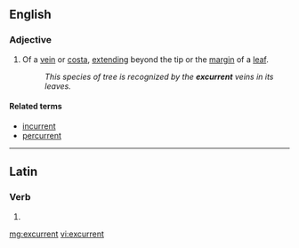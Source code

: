 ==English==

===Adjective===
{{en-adj|-}}

# {{context|botany|lang=en}} Of a [[vein]] or [[costa]], [[extend]]ing beyond the tip or the [[margin]] of a [[leaf]].
#: ''This species of tree is recognized by the '''excurrent''' veins in its leaves.''

====Related terms====
* [[incurrent]]
* [[percurrent]]

----

==Latin==

===Verb===
{{la-verb-form|excurrent}}

# {{conjugation of|excurro|excurrō|3|p|fut|act|ind|lang=la}}

[[mg:excurrent]]
[[vi:excurrent]]